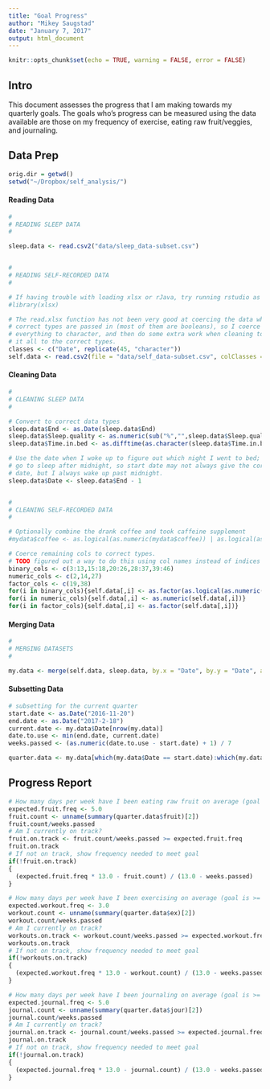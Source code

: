 ```yaml
---
title: "Goal Progress"
author: "Mikey Saugstad"
date: "January 7, 2017"
output: html_document
---
```


```r
knitr::opts_chunk$set(echo = TRUE, warning = FALSE, error = FALSE)
```
## Intro

This document assesses the progress that I am making towards my quarterly goals.
The goals who's progress can be measured using the data available are those on
my frequency of exercise, eating raw fruit/veggies, and journaling.

## Data Prep

```r
orig.dir = getwd()
setwd("~/Dropbox/self_analysis/")
```

#### Reading Data
```r
#
# READING SLEEP DATA
#

sleep.data <- read.csv2("data/sleep_data-subset.csv")


#
# READING SELF-RECORDED DATA
#

# If having trouble with loading xlsx or rJava, try running rstudio as root
#library(xlsx)

# The read.xlsx function has not been very good at coercing the data when the
# correct types are passed in (most of them are booleans), so I coerce almost
# everything to character, and then do some extra work when cleaning to get
# it all to the correct types.
classes <- c("Date", replicate(45, "character"))
self.data <- read.csv2(file = "data/self_data-subset.csv", colClasses = classes)
```

#### Cleaning Data
```r
#
# CLEANING SLEEP DATA
#

# Convert to correct data types
sleep.data$End <- as.Date(sleep.data$End)
sleep.data$Sleep.quality <- as.numeric(sub("%","",sleep.data$Sleep.quality))
sleep.data$Time.in.bed <- as.difftime(as.character(sleep.data$Time.in.bed), format = "%R")

# Use the date when I woke up to figure out which night I went to bed; I may
# go to sleep after midnight, so start date may not always give the correct
# date, but I always wake up past midnight.
sleep.data$Date <- sleep.data$End - 1


#
# CLEANING SELF-RECORDED DATA
#

# Optionally combine the drank coffee and took caffeine supplement
#mydata$coffee <- as.logical(as.numeric(mydata$coffee)) | as.logical(as.numeric(mydata$caffeine))

# Coerce remaining cols to correct types.
# TODO figured out a way to do this using col names instead of indices
binary_cols <- c(3:13,15:18,20:26,28:37,39:46)
numeric_cols <- c(2,14,27)
factor_cols <- c(19,38)
for(i in binary_cols){self.data[,i] <- as.factor(as.logical(as.numeric(self.data[,i])))}
for(i in numeric_cols){self.data[,i] <- as.numeric(self.data[,i])}
for(i in factor_cols){self.data[,i] <- as.factor(self.data[,i])}
```


#### Merging Data
```r
#
# MERGING DATASETS
#

my.data <- merge(self.data, sleep.data, by.x = "Date", by.y = "Date", all = TRUE)
```


#### Subsetting Data
```r
# subsetting for the current quarter
start.date <- as.Date("2016-11-20")
end.date <- as.Date("2017-2-18")
current.date <- my.data$Date[nrow(my.data)]
date.to.use <- min(end.date, current.date)
weeks.passed <- (as.numeric(date.to.use - start.date) + 1) / 7

quarter.data <- my.data[which(my.data$Date == start.date):which(my.data$Date == date.to.use),]
```


## Progress Report
```r
# How many days per week have I been eating raw fruit on average (goal is >= 5)?
expected.fruit.freq <- 5.0
fruit.count <- unname(summary(quarter.data$fruit)[2])
fruit.count/weeks.passed
# Am I currently on track?
fruit.on.track <- fruit.count/weeks.passed >= expected.fruit.freq
fruit.on.track
# If not on track, show frequency needed to meet goal
if(!fruit.on.track)
{
  (expected.fruit.freq * 13.0 - fruit.count) / (13.0 - weeks.passed)
}

# How many days per week have I been exercising on average (goal is >= 3)?
expected.workout.freq <- 3.0
workout.count <- unname(summary(quarter.data$ex)[2])
workout.count/weeks.passed
# Am I currently on track?
workouts.on.track <- workout.count/weeks.passed >= expected.workout.freq
workouts.on.track
# If not on track, show frequency needed to meet goal
if(!workouts.on.track)
{
  (expected.workout.freq * 13.0 - workout.count) / (13.0 - weeks.passed)
}

# How many days per week have I been journaling on average (goal is >= 5)?
expected.journal.freq <- 5.0
journal.count <- unname(summary(quarter.data$jour)[2])
journal.count/weeks.passed
# Am I currently on track?
journal.on.track <- journal.count/weeks.passed >= expected.journal.freq
journal.on.track
# If not on track, show frequency needed to meet goal
if(!journal.on.track)
{
  (expected.journal.freq * 13.0 - journal.count) / (13.0 - weeks.passed)
}
```